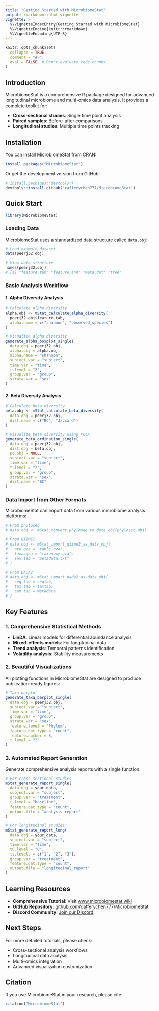 ```yaml
---
title: "Getting Started with MicrobiomeStat"
output: rmarkdown::html_vignette
vignette: >
  %\VignetteIndexEntry{Getting Started with MicrobiomeStat}
  %\VignetteEngine{knitr::rmarkdown}
  %\VignetteEncoding{UTF-8}
---
```


```r
knitr::opts_chunk$set(
  collapse = TRUE,
  comment = "#>",
  eval = FALSE  # Don't evaluate code chunks
)
```

## Introduction

MicrobiomeStat is a comprehensive R package designed for advanced longitudinal microbiome and multi-omics data analysis. It provides a complete toolkit for:

- **Cross-sectional studies**: Single time point analysis
- **Paired samples**: Before-after comparisons
- **Longitudinal studies**: Multiple time points tracking

## Installation

You can install MicrobiomeStat from CRAN:

```r
install.packages("MicrobiomeStat")
```

Or get the development version from GitHub:

```r
# install.packages("devtools")
devtools::install_github("cafferychen777/MicrobiomeStat")
```

## Quick Start

```r
library(MicrobiomeStat)
```

### Loading Data

MicrobiomeStat uses a standardized data structure called `data.obj`:

```r
# Load example dataset
data(peerj32.obj)

# View data structure
names(peerj32.obj)
# [1] "feature.tab" "feature.ann" "meta.dat" "tree"
```

### Basic Analysis Workflow

#### 1. Alpha Diversity Analysis

```r
# Calculate alpha diversity
alpha.obj <- mStat_calculate_alpha_diversity(
  peerj32.obj$feature.tab,
  alpha.name = c("shannon", "observed_species")
)

# Visualize alpha diversity
generate_alpha_boxplot_single(
  data.obj = peerj32.obj,
  alpha.obj = alpha.obj,
  alpha.name = "shannon",
  subject.var = "subject",
  time.var = "time",
  t.level = "2",
  group.var = "group",
  strata.var = "sex"
)
```

#### 2. Beta Diversity Analysis

```r
# Calculate beta diversity
beta.obj <- mStat_calculate_beta_diversity(
  data.obj = peerj32.obj,
  dist.name = c("BC", "Jaccard")
)

# Visualize beta diversity using PCoA
generate_beta_ordination_single(
  data.obj = peerj32.obj,
  dist.obj = beta.obj,
  pc.obj = NULL,
  subject.var = "subject",
  time.var = "time",
  t.level = "2",
  group.var = "group",
  strata.var = "sex",
  dist.name = "BC"
)
```

### Data Import from Other Formats

MicrobiomeStat can import data from various microbiome analysis platforms:

```r
# From phyloseq
# data.obj <- mStat_convert_phyloseq_to_data_obj(phyloseq.obj)

# From QIIME2
# data.obj <- mStat_import_qiime2_as_data_obj(
#   otu.qza = "table.qza",
#   taxa.qza = "taxonomy.qza",
#   sam.tab = "metadata.txt"
# )

# From DADA2
# data.obj <- mStat_import_dada2_as_data_obj(
#   seq.tab = seqtab,
#   tax.tab = taxtab,
#   sam.tab = metadata
# )
```

## Key Features

### 1. Comprehensive Statistical Methods

- **LinDA**: Linear models for differential abundance analysis
- **Mixed-effects models**: For longitudinal data
- **Trend analysis**: Temporal patterns identification
- **Volatility analysis**: Stability measurements

### 2. Beautiful Visualizations

All plotting functions in MicrobiomeStat are designed to produce publication-ready figures:

```r
# Taxa barplot
generate_taxa_barplot_single(
  data.obj = peerj32.obj,
  subject.var = "subject",
  time.var = "time",
  group.var = "group",
  strata.var = "sex",
  feature.level = "Phylum",
  feature.dat.type = "count",
  feature.number = 8,
  t.level = "2"
)
```

### 3. Automated Report Generation

Generate comprehensive analysis reports with a single function:

```r
# For cross-sectional studies
mStat_generate_report_single(
  data.obj = your_data,
  subject.var = "subject",
  group.var = "treatment",
  t.level = "baseline",
  feature.dat.type = "count",
  output.file = "analysis_report"
)

# For longitudinal studies  
mStat_generate_report_long(
  data.obj = your_data,
  subject.var = "subject",
  time.var = "time",
  t0.level = "0",
  ts.levels = c("1", "2", "3"),
  group.var = "treatment",
  feature.dat.type = "count",
  output.file = "longitudinal_report"
)
```

## Learning Resources

- **Comprehensive Tutorial**: Visit [www.microbiomestat.wiki](https://www.microbiomestat.wiki)
- **GitHub Repository**: [github.com/cafferychen777/MicrobiomeStat](https://github.com/cafferychen777/MicrobiomeStat)
- **Discord Community**: [Join our Discord](https://discord.gg/U6vNamyk)

## Next Steps

For more detailed tutorials, please check:

- Cross-sectional analysis workflows
- Longitudinal data analysis
- Multi-omics integration
- Advanced visualization customization

## Citation

If you use MicrobiomeStat in your research, please cite:

```r
citation("MicrobiomeStat")
```